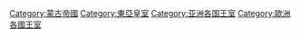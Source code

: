 [[Category:蒙古帝國|Category:蒙古帝國]]
[[Category:東亞皇室|Category:東亞皇室]]
[[Category:亚洲各国王室|Category:亚洲各国王室]]
[[Category:歐洲各國王室|Category:歐洲各國王室]]